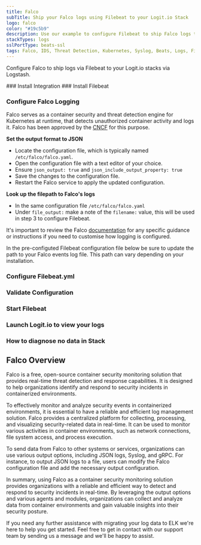 ```yaml
---
title: Falco
subTitle: Ship your Falco logs using Filebeat to your Logit.io Stack
logo: falco
color: "#19c5b9"
description: Use our example to configure Filebeat to ship Falco logs to your Logit.io stacks. Configure Filebeat to send Falco logs to Logstash or Elastic.
stackTypes: logs
sslPortType: beats-ssl
tags: Falco, IDS, Threat Detection, Kubernetes, Syslog, Beats, Logs, Filebeat, File, Text, Log Files
---
```


Configure Falco to ship logs via Filebeat to your Logit.io stacks via Logstash.

<Steps>
  ### Install Integration
  <InstallIntegration/>
  ### Install Filebeat

  <InstallFilebeat />

  ### Configure Falco Logging

  Falco serves as a container security and threat detection engine for Kubernetes at runtime, 
  that detects unauthorized container activity and logs it. Falco has been approved 
  by the [CNCF](https://www.cncf.io) for this purpose.

  __Set the output format to JSON__

  - Locate the configuration file, which is typically named `/etc/falco/falco.yaml`.
  - Open the configuration file with a text editor of your choice.
  - Ensure `json_output: true` and `json_include_output_property: true`
  - Save the changes to the configuration file.
  - Restart the Falco service to apply the updated configuration.

  __Look up the filepath to Falco's logs__

  - In the same configuration file `/etc/falco/falco.yaml`
  - Under `file_output:` make a note of the `filename:` value, this will be used in step 3 to configure Filebeat.

  It's important to review the Falco [documentation](https://falco.org/docs/) for any 
  specific guidance or instructions if you need to customise how logging is configured.

  <Callout type="info">
    In the pre-configuted Filebeat configuration file below be sure to update the path 
    to your Falco events log file. This path can vary depending on your installation.
  </Callout>

  ### Configure Filebeat.yml

  <FilebeatFilestream type="Falco" path="/enter-the-filepath-to-your-Falco-events-log" />

  ### Validate Configuration

  <ValidateBeat beatname="filebeat" />

  ### Start Filebeat

  <StartFilebeat />

  ### Launch Logit.io to view your logs

  <LaunchStack utmMedium="logs" utmCampaign="Falco" source="Falco" />

  ### How to diagnose no data in Stack

  <DiagnoseNoData />

</Steps>

## Falco Overview

Falco is a free, open-source container security monitoring solution that provides 
real-time threat detection and response capabilities. It is designed to help 
organizations identify and respond to security incidents in containerized environments.

To effectively monitor and analyze security events in containerized environments, 
it is essential to have a reliable and efficient log management solution. Falco provides 
a centralized platform for collecting, processing, and visualizing security-related 
data in real-time. It can be used to monitor various activities in container environments, 
such as network connections, file system access, and process execution.

To send data from Falco to other systems or services, organizations can use various 
output options, including JSON logs, Syslog, and gRPC. For instance, to output JSON 
logs to a file, users can modify the Falco configuration file and add the necessary output configuration.

In summary, using Falco as a container security monitoring solution provides organizations 
with a reliable and efficient way to detect and respond to security incidents in real-time. 
By leveraging the output options and various agents and modules, organizations can collect 
and analyze data from container environments and gain valuable insights into their security posture.

If you need any further assistance with migrating your log data to ELK we're here to help 
you get started. Feel free to get in contact with our support team by sending us a 
message <IntercomButton text="via live chat" /> and we'll be happy to assist.